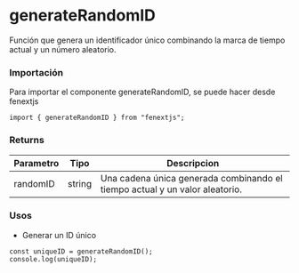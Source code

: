 # generateRandomID

Función que genera un identificador único combinando la marca de tiempo actual y un número aleatorio.

### Importación

Para importar el componente generateRandomID, se puede hacer desde fenextjs

```tsx copy
import { generateRandomID } from "fenextjs";
```

### Returns

| Parametro | Tipo | Descripcion |
| --------- | ---- | ----------- |
| randomID | string  | Una cadena única generada combinando el tiempo actual y un valor aleatorio. |
### Usos

- Generar un ID único

```tsx copy
const uniqueID = generateRandomID();
console.log(uniqueID);
```

